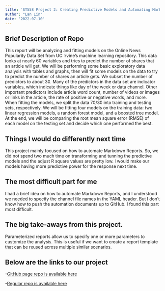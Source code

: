 ```yaml
---
title: 'ST558 Project 2: Creating Predictive Models and Automating Markdown Reports'
author: "Lan Lin"
date: '2022-07-10'
---
```


## Brief Description of Repo

This report will be analyzing and fitting models on the Online News Popularity Data Set from UC Irvine’s machine learning repository. This data looks at nearly 60 variables and tries to predict the number of shares that an article will get. We will be performing some basic exploratory data analysis with tables and graphs, then will fit some models on the data to try to predict the number of shares an article gets. We subset the number of predictors to about 30. Many of the predictors in the data set are indicator variables, which indicate things like day of the week or data channel. Other important predictors include article word count, number of videos or images or links in the article, the rate of positive or negative words, and more. When fitting the models, we split the data 70/30 into training and testing sets, respectively. We will be fitting four models on the training data: two linear regression models, a random forest model, and a boosted tree model. At the end, we will be comparing the root mean square error (RMSE) of each model on the testing set and decide which one performed the best.

## Things I would do differently next time
This project mainly focused on how to automate Markdown Reports. So, we did not spend two much time on transforming and tunning the predictive models and the adjust R square values are pretty low. I would make our models having more predictive power for the response next time. 

## The most difficult part for me
I had a brief idea on how to automate Markdown Reports, and I understood we needed to specify the channel file names in the YAML header. But I don’t know how to push the automation documents up to GitHub.  I found this part most difficult. 

## The big take-aways from this project. 
Parameterized reports allow us to specify one or more parameters to customize the analysis. This is useful if we want to create a report template that can be reused across multiple similar scenarios.

## Below are the links to our project

-[GitHub page repo is available here]( https://github.com/oaktreetrail/ST558_Project2)

-[Regular repo is available here]( https://oaktreetrail.github.io/ST558_Project2/)
